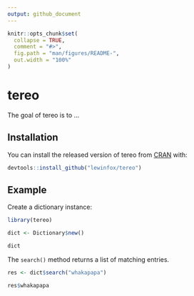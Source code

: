 ```yaml
---
output: github_document
---
```


<!-- README.md is generated from README.Rmd. Please edit that file -->

```r
knitr::opts_chunk$set(
  collapse = TRUE,
  comment = "#>",
  fig.path = "man/figures/README-",
  out.width = "100%"
)
```

# tereo

<!-- badges: start -->
<!-- badges: end -->

The goal of tereo is to ...

## Installation

You can install the released version of tereo from [CRAN](https://CRAN.R-project.org) with:

``` r
devtools::install_github("lewinfox/tereo")
```

## Example

Create a dictionary instance:

```r
library(tereo)

dict <- Dictionary$new()

dict
```

The `search()` method returns a list of matching entries.

```r
res <- dict$search("whakapapa")

res$whakapapa
```